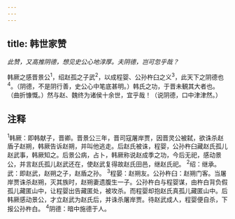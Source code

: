 ```yaml
---
---
---
```

title: 韩世家赞
---



*此赞，又高推阴德，想见史公心地淳厚。夫阴德，岂可忽乎哉？*

韩厥之感晋景公<sup>1</sup>，绍赵孤之子武<sup>2</sup>，以成程婴、公孙杵臼之义<sup>3</sup>，此天下之阴德也<sup>4</sup>。（阴德，不是阴行善，史公心中笔底甚明。）韩氏之功，于晋未観其大者也。（曲折慷慨。）然与赵、魏终为诸侯十余世，宜乎哉！（说阴德，口中津津然。）

## 注释

<sup>1</sup>韩厥：即韩献子，晋卿。晋景公三年，晋司寇屠岸贾，因晋灵公被弑，欲诛杀赵盾子赵朔，韩厥告诉赵朔，并叫他逃走。后赵氏被诛，程婴，公孙杵臼藏赵氏孤儿赵武事，韩厥知之。后景公病，占卜，韩厥称说赵成季之功，今后无祀，感动景公，并言赵氏孤儿赵武还在，使赵武复得故赵氏田邑，继赵氏祀。
<sup>2</sup>绍：继承。武：即赵武，赵朔之子，赵盾之孙。
<sup>3</sup>程晏：赵朔友。公孙杵臼：赵朔门客。当屠岸贾诛杀赵朔，灭其族时，赵朔妻遗腹生一子。公孙杵白与程婴谋，由杵白背负假孤儿藏匿山中，让程婴出告藏匿处，被攻杀。而程婴却抱赵氏真孤儿藏匿山中。后韩厥感动景公，才立赵武为赵氏后，并诛杀屠岸贾。待赵武成人，程婴便自杀，下报公孙杵白。
<sup>4</sup>阴德：暗中施德于人。